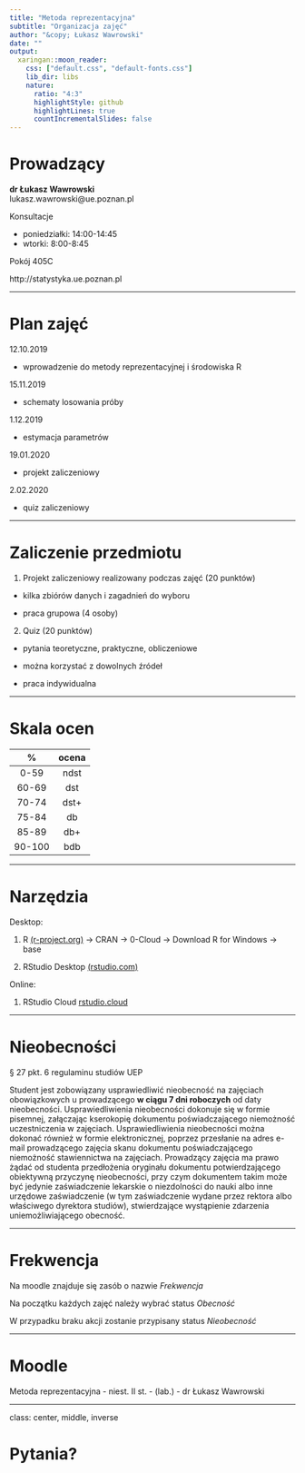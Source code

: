 ```yaml
---
title: "Metoda reprezentacyjna"
subtitle: "Organizacja zajęć"
author: "&copy; Łukasz Wawrowski"
date: ""
output:
  xaringan::moon_reader:
    css: ["default.css", "default-fonts.css"]
    lib_dir: libs
    nature:
      ratio: "4:3"
      highlightStyle: github
      highlightLines: true
      countIncrementalSlides: false
---
```


# Prowadzący

__dr Łukasz Wawrowski__  
lukasz.wawrowski@ue.poznan.pl

Konsultacje 

- poniedziałki: 14:00-14:45
- wtorki: 8:00-8:45

Pokój 405C

http://statystyka.ue.poznan.pl

---

# Plan zajęć

12.10.2019

- wprowadzenie do metody reprezentacyjnej i środowiska R

15.11.2019

- schematy losowania próby

1.12.2019

- estymacja parametrów

19.01.2020

- projekt zaliczeniowy

2.02.2020

- quiz zaliczeniowy

---

# Zaliczenie przedmiotu

1. Projekt zaliczeniowy realizowany podczas zajęć (20 punktów)

  - kilka zbiórów danych i zagadnień do wyboru

  - praca grupowa (4 osoby)

2. Quiz (20 punktów)

  - pytania teoretyczne, praktyczne, obliczeniowe

  - można korzystać z dowolnych źródeł

  - praca indywidualna

---

# Skala ocen

|  %  | ocena |
|:---:|:-----:|
|0-59 | ndst  |
|60-69| dst   |
|70-74| dst+  |
|75-84| db    |
|85-89| db+   |
|90-100| bdb  |

---

# Narzędzia

Desktop:

1. R [(r-project.org)](https://www.r-project.org/) -> CRAN -> 0-Cloud -> Download R for Windows -> base

2. RStudio Desktop [(rstudio.com)](https://www.rstudio.com/products/rstudio/download/)

Online:

1. RStudio Cloud [rstudio.cloud](https://rstudio.cloud/)

---

# Nieobecności

§ 27 pkt. 6 regulaminu studiów UEP

Student jest zobowiązany usprawiedliwić nieobecność na zajęciach obowiązkowych
u prowadzącego __w ciągu 7 dni roboczych__ od daty nieobecności. Usprawiedliwienia
nieobecności dokonuje się w formie pisemnej, załączając kserokopię dokumentu
poświadczającego niemożność uczestniczenia w zajęciach. Usprawiedliwienia
nieobecności można dokonać również w formie elektronicznej, poprzez przesłanie na
adres e-mail prowadzącego zajęcia skanu dokumentu poświadczającego niemożność
stawiennictwa na zajęciach. Prowadzący zajęcia ma prawo żądać od studenta
przedłożenia oryginału dokumentu potwierdzającego obiektywną przyczynę
nieobecności, przy czym dokumentem takim może być jedynie zaświadczenie lekarskie
o niezdolności do nauki albo inne urzędowe zaświadczenie (w tym zaświadczenie
wydane przez rektora albo właściwego dyrektora studiów), stwierdzające wystąpienie
zdarzenia uniemożliwiającego obecność. 

---

# Frekwencja

Na moodle znajduje się zasób o nazwie _Frekwencja_

Na początku każdych zajęć należy wybrać status _Obecność_

W przypadku braku akcji zostanie przypisany status _Nieobecność_

---

# Moodle

Metoda reprezentacyjna - niest. II st. - (lab.) - dr Łukasz Wawrowski

---

class: center, middle, inverse

# Pytania?